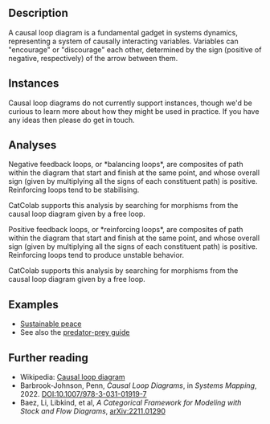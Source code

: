 
## Description

A causal loop diagram is a fundamental gadget in systems dynamics, representing a system of causally interacting variables.
Variables can "encourage" or "discourage" each other, determined by the sign (positive of negative, respectively) of the arrow between them.


## Instances

<Question>
Causal loop diagrams do not currently support instances, though we'd be curious to learn more about how they might be used in practice.
If you have any ideas then please do get in touch.
</Question>


## Analyses

<HelpAnalysisById theory={props.theory} analysisId="visualization"/>

<HelpAnalysisById theory={props.theory} analysisId="negative-loops">
Negative feedback loops, or *balancing loops*, are composites of path within the diagram that start and finish at the same point, and whose overall sign (given by multiplying all the signs of each constituent path) is positive.
Reinforcing loops tend to be stabilising.

CatColab supports this analysis by searching for morphisms from the causal loop diagram given by a free loop.
</HelpAnalysisById>

<HelpAnalysisById theory={props.theory} analysisId="positive-loops">
Positive feedback loops, or *reinforcing loops*, are composites of path within the diagram that start and finish at the same point, and whose overall sign (given by multiplying all the signs of each constituent path) is positive.
Reinforcing loops tend to produce unstable behavior.

CatColab supports this analysis by searching for morphisms from the causal loop diagram given by a free loop.
</HelpAnalysisById>

<HelpAnalysisById theory={props.theory} analysisId="linear-ode"/>

<HelpAnalysisById theory={props.theory} analysisId="lotka-volterra"/>


## Examples

- [Sustainable peace](https://catcolab.org/model/0194cf7f-e59a-7281-a0d9-dce4c68114e4)
- See also the <A href="/help/guides/predator-prey">predator-prey guide</A>


## Further reading

- Wikipedia: [Causal loop diagram](https://en.wikipedia.org/wiki/Causal_loop_diagram)
- Barbrook-Johnson, Penn, *Causal Loop Diagrams*, in *Systems Mapping*, 2022. [DOI:10.1007/978-3-031-01919-7](doi.org/10.1007/978-3-031-01919-7
)
- Baez, Li, Libkind, et al, *A Categorical Framework for Modeling with Stock and Flow Diagrams*, [arXiv:2211.01290](https://arxiv.org/abs/2211.01290)
